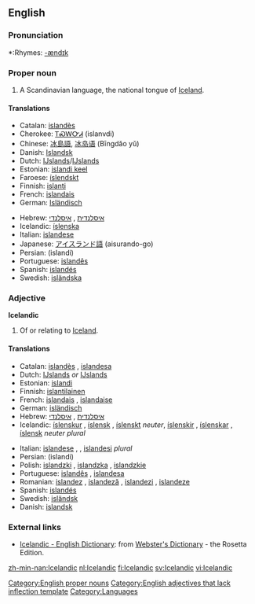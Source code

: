 {{interwiktionary|code=is}}
==English==

{{wikipedia}}
===Pronunciation===
*:Rhymes: [[Rhymes:English:-ændɪk|-ændɪk]]

===Proper noun===
'''{{en-proper noun}}'''

# A Scandinavian language, the national tongue of [[Iceland]].

====Translations====
{{top}}
*Catalan: [[islandès]] {{m}}
*Cherokee: [[ᎢᏍᎳᏅᏗ]] (islanvdi)
*Chinese: [[冰島語]], [[冰岛语]] (Bīngdǎo yǔ)
*Danish: [[Islandsk]]
*Dutch: [[Ĳslands]]/[[IJslands]] {{n}}
*Estonian: [[islandi keel]]
*Faroese: [[íslendskt]]
*Finnish: [[islanti]]
*French: [[islandais]] {{m}}
*German: [[Isländisch]] {{n}}
{{mid}}
*Hebrew: [[איסלנדית]] {{f}}, [[איסלנדי]] {{m}}
*Icelandic: [[íslenska]]
*Italian: [[islandese]] {{m}}
*Japanese: [[アイスランド語]] (aisurando-go)
*Persian: {{FAchar|[[ایسلندی]]}} (islandi)
*Portuguese: [[islandês]] {{m}}
*Spanish: [[islandés]]
*Swedish: [[isländska]]
{{bottom}}

===Adjective===
'''Icelandic'''

# Of or relating to [[Iceland]].

====Translations====
{{top}}
*Catalan: [[islandès]] {{m}}, [[islandesa]] {{f}}
*Dutch: [[Ĳslands]] ''or'' [[IJslands]]
*Estonian: [[islandi]]
*Finnish: [[islantilainen]]
*French: [[islandais]] {{m}}, [[islandaise]] {{f}}
*German: [[isländisch]]
*Hebrew: [[איסלנדית]] {{f}}, [[איסלנדי]] {{m}}
*Icelandic: [[íslenskur]] {{m}}, [[íslensk]] {{f}}, [[íslenskt]] ''neuter'', [[íslenskir]] {{p}}, [[íslenskar]] {{f}} {{p}}, [[íslensk]] ''neuter plural''
{{mid}}
*Italian: [[islandese]] {{m}}, {{f}}, [[islandesi]] ''plural''
*Persian: {{FAchar|[[ایسلندی]]}} (islandi)
*Polish: [[islandzki]] {{m}}, [[islandzka]] {{f}}, [[islandzkie]] {{n}}
*Portuguese: [[islandês]] {{m}}, [[islandesa]] {{f}}
*Romanian: [[islandez]] {{m}}, [[islandeză]] {{f}}, [[islandezi]] {{p}}, [[islandeze]] {{f}} {{p}}
*Spanish: [[islandés]]
*Swedish: [[isländsk]]
*Danish: [[islandsk]]
{{bottom}}

===External links===
*[http://www.websters-online-dictionary.org/definition/Icelandic-english/ Icelandic - English Dictionary]: from [http://www.websters-online-dictionary.org/ Webster's Dictionary] - the Rosetta Edition.
{{ethnologue|code=isl}}

[[Category:English proper nouns]]
[[Category:English adjectives that lack inflection template]]
[[Category:Languages]]

[[zh-min-nan:Icelandic]]
[[nl:Icelandic]]
[[fi:Icelandic]]
[[sv:Icelandic]]
[[vi:Icelandic]]